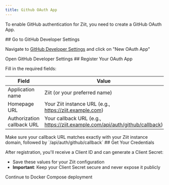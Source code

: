```yaml
---
title: Github OAuth App
---
```



To enable GitHub authentication for Ziit, you need to create a GitHub OAuth App.

<Steps>
<Step>
## Go to GitHub Developer Settings

Navigate to [GitHub Developer Settings](https://github.com/settings/developers) and click on "New OAuth App"

<Cards>
  <Card 
    title="GitHub Developer Settings" 
    href="https://github.com/settings/developers"
  >
    Open GitHub Developer Settings
  </Card>
</Cards>
</Step>
<Step>
## Register Your OAuth App

Fill in the required fields:

| Field                      | Value                                                                       |
| -------------------------- | --------------------------------------------------------------------------- |
| Application name           | Ziit (or your preferred name)                                               |
| Homepage URL               | Your Ziit instance URL (e.g., https://ziit.example.com)                     |
| Authorization callback URL | Your callback URL (e.g., https://ziit.example.com/api/auth/github/callback) |

<Callout type="info" title="Callback URL Format">
  Make sure your callback URL matches exactly with your Ziit instance domain, followed by `/api/auth/github/callback`
</Callout>
</Step>
<Step>
## Get Your Credentials

After registration, you'll receive a Client ID and can generate a Client Secret:

- Save these values for your Ziit configuration
- **Important**: Keep your Client Secret secure and never expose it publicly

<Cards>
  <Card 
    title="Docker Compose Setup" 
    href="./docker-compose"
  >
    Continue to Docker Compose deployment
  </Card>
</Cards>
</Step>
</Steps>

